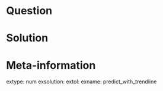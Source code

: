 ```r

```


Question
========



Solution
========




Meta-information
============
extype: num
exsolution: 
extol: 
exname: predict_with_trendline